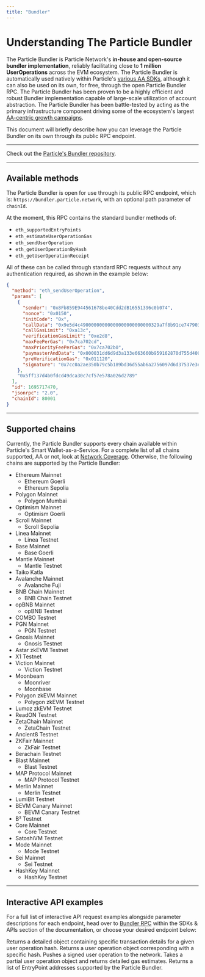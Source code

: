 ```yaml
---
title: "Bundler"
---
```


# Understanding The Particle Bundler

The Particle Bundler is Particle Network's **in-house and open-source bundler implementation**, reliably facilitating close to **1 million UserOperations** across the EVM ecosystem. The Particle Bundler is automatically used natively within Particle's [various AA SDKs](/api-reference/aa/introduction), although it can also be used on its own, for free, through the open Particle Bundler RPC. The Particle Bundler has been proven to be a highly efficient and robust Bundler implementation capable of large-scale utilization of account abstraction. The Particle Bundler has been battle-tested by acting as the primary infrastructure component driving some of the ecosystem's largest [AA-centric growth campaigns](https://galxe.com/ParticleNetwork). 

This document will briefly describe how you can leverage the Particle Bundler on its own through its public RPC endpoint.

***

<Tip>Check out the [Particle's Bundler repository](https://github.com/Particle-Network/particle-bundler-server).</Tip>

***

## Available methods

The Particle Bundler is open for use through its public RPC endpoint, which is: `https://bundler.particle.network`, with an optional path parameter of `chainId`.

At the moment, this RPC contains the standard bundler methods of:

- `eth_supportedEntryPoints`
- `eth_estimateUserOperationGas`
- `eth_sendUserOperation`
- `eth_getUserOperationByHash`
- `eth_getUserOperationReceipt`

All of these can be called through standard RPC requests without any authentication required, as shown in the example below:

```json JSON
{
  "method": "eth_sendUserOperation",
  "params": [
    {
      "sender": "0x8Fb859E944561678be40Cdd2dB16551396c0b074",
      "nonce": "0x0150",
      "initCode": "0x",
      "callData": "0x9e5d4c49000000000000000000000000329a7f8b91ce7479035cb1b5d62ab41845830ce8000000000000000000000000000000000000000000000000000000000000000100000000000000000000000000000000000000000000000000000000000000600000000000000000000000000000000000000000000000000000000000000000",
      "callGasLimit": "0xa13c",
      "verificationGasLimit": "0xe2d8",
      "maxFeePerGas": "0x7ca702cd",
      "maxPriorityFeePerGas": "0x7ca702b0",
      "paymasterAndData": "0x000031dd6d9d3a133e663660b959162870d755d4000000000000000000000000329a7f8b91ce7479035cb1b5d62ab41845830ce8000000000000000000000000000000000000000000000000000000000000004000000000000000000000000000000000000000000000000000000000000000416665636080709b968ebec098bf71fb0e79b3b480cc9ff809f192afb478c84ec50ad2de74b93a67860542099b11a1b5dbfa9bc21a2790c58e10015ce992a02f411b00000000000000000000000000000000000000000000000000000000000000",
      "preVerificationGas": "0x011120",
      "signature": "0x7cc0a2ae350b79c5b189bd36d55ab6a2756097d6d37537e3ec2c26daaa82c6d909fed87ff9d79a6fa127bd798126259ee72fa9395ecbeb1f70ed22ca35983aea1c"
    },
    "0x5ff137d4b0fdcd49dca30c7cf57e578a026d2789"
  ],
  "id": 1695717470,
  "jsonrpc": "2.0",
  "chainId": 80001
}
```

***

## Supported chains

Currently, the Particle Bundler supports every chain available within Particle's Smart Wallet-as-a-Service. For a complete list of all chains supported, AA or not, look at [Network Coverage](/guides/network-coverage). Otherwise, the following chains are supported by the Particle Bundler:

- Ethereum Mainnet
  - Ethereum Goerli
  - Ethereum Sepolia
- Polygon Mainnet
  - Polygon Mumbai
- Optimism Mainnet
  - Optimism Goerli
- Scroll Mainnet
  - Scroll Sepolia
- Linea Mainnet
  - Linea Testnet
- Base Mainnet
  - Base Goerli
- Mantle Mainnet
  - Mantle Testnet
- Taiko Katla
- Avalanche Mainnet
  - Avalanche Fuji
- BNB Chain Mainnet
  - BNB Chain Testnet
- opBNB Mainnet
  - opBNB Testnet
- COMBO Testnet
- PGN Mainnet
  - PGN Testnet
- Gnosis Mainnet
  - Gnosis Testnet
- Astar zkEVM Testnet
- X1 Testnet
- Viction Mainnet
  - Viction Testnet
- Moonbeam
  - Moonriver
  - Moonbase
- Polygon zkEVM Mainnet
  - Polygon zkEVM Testnet
- Lumoz zkEVM Testnet
- ReadON Testnet
- ZetaChain Mainnet
  - ZetaChain Testnet
- Ancient8 Testnet
- ZKFair Mainnet
  - ZkFair Testnet
- Berachain Testnet
- Blast Mainnet
  - Blast Testnet
- MAP Protocol Mainnet
  - MAP Protocol Testnet
- Merlin Mainnet
  - Merlin Testnet
- LumiBit Testnet
- BEVM Canary Mainnet
  - BEVM Canary Testnet
- B² Testnet
- Core Mainnet
  - Core Testnet
- SatoshiVM Testnet
- Mode Mainnet
  - Mode Testnet
- Sei Mainnet
  - Sei Testnet
- HashKey Mainnet
  - HashKey Testnet

***

## Interactive API examples

For a full list of interactive API request examples alongside parameter descriptions for each endpoint, head over to [Bundler RPC](/api-reference/aa/bundler/getuseroperationreceipt) within the SDKs & APIs section of the documentation, or choose your desired endpoint below:

<CardGroup cols={2}>
  <Card title="getUserOperationReceipt" href="/api-reference/aa/bundler/getuseroperationreceipt">
    Returns a detailed object containing specific transaction details for a given user operation hash.
  </Card>
   <Card title="getUserOperationByHash" href="/api-reference/aa/bundler/getuseroperationbyhash">
    Returns a user operation object corresponding with a specific hash.
  </Card>
    <Card title="sendUserOperation" href="/api-reference/aa/bundler/senduseroperation">
    Pushes a signed user operation to the network.
  </Card>
     <Card title="estimateUserOperationGas" href="/api-reference/aa/bundler/estimateuseroperationgas">
    Takes a partial user operation object and returns detailed gas estimates.
  </Card>
    <Card title="supportedEntryPoints" href="/api-reference/aa/bundler/supportedentrypoints">
    Returns a list of EntryPoint addresses supported by the Particle Bundler.
  </Card>
</CardGroup>
